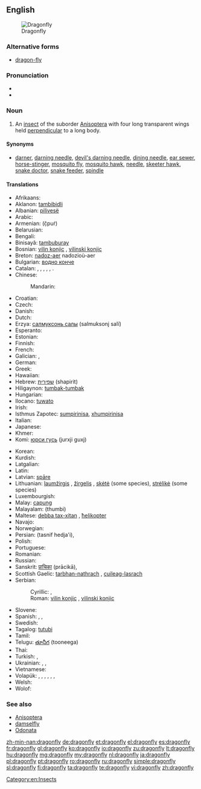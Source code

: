 {{wikipedia}}
==English==
[[Image:Libellula depressa.jpg|thumb|Dragonfly]]

===Alternative forms===
* [[dragon-fly]]

===Pronunciation===
* {{IPA|/ˈdræɡənˌflaɪ/}}
* {{audio|en-us-dragonfly.ogg|Audio (US)}}

===Noun===
{{en-noun|sg=[[dragon]][[fly]]|dragonflies}}

# An [[insect]] of the suborder [[Anisoptera]] with four long transparent wings held [[perpendicular]] to a long body.

====Synonyms====
* [[darner]], [[darning needle]], [[devil's darning needle]], [[dining needle]], [[ear sewer]], [[horse-stinger]], [[mosquito fly]], [[mosquito hawk]], [[needle]], [[skeeter hawk]], [[snake doctor]], [[snake feeder]], [[spindle]]

====Translations====
{{trans-top|an insect of the suborder Anisoptera}}
* Afrikaans: {{t|af|naaldekoker|xs=Afrikaans}}
* Aklanon: [[tambibidli]]
* Albanian: [[pilivesë]]
* Arabic: {{t|ar|منسوب الماء|m|tr=mansuub al-maa'|sc=Arab}}
* Armenian: {{t-|hy|ճպուռ}} (č̣puṙ)
* Belarusian: {{t|be|страказа|f|tr=strakazá|sc=Cyrl}}
* Bengali: {{t|bn|ফড়িং|tr=phôŗing|sc=Beng}}
* Binisayâ: [[tambuburay]]
* Bosnian: [[vilin konjic#Bosnian|vilin konjic]] {{m}}, [[vilinski konjic#Bosnian|vilinski konjic]] {{m}}
* Breton: [[nadoz-aer]] {{f}} nadozioù-aer {{p}}
* Bulgarian: [[водно конче#Bulgarian|водно конче]] {{n}}
* Catalan: {{t|ca|libèl·lula|f}}, {{t|ca|cavall de serp|m}}, {{t|ca|espiadimonis|m}}, {{t|ca|tallanassos|m}}, {{t|ca|teixidor|m}}, {{t|ca|barratgina|f}}.
* Chinese:
*: Mandarin: {{t|zh|蜻蜓|tr=qīngtíng|sc=Hani}}
* Croatian: {{t-|hr|vilinski konjic|m}}
* Czech: {{t-|cs|vážka|f}}
* Danish: {{t-|da|guldsmed|c}}
* Dutch: {{t+|nl|libel|f}}
* Erzya: [[салмуксонь салы]] (salmuksonj salï)
* Esperanto: {{t+|eo|libelo|xs=Esperanto}}
* Estonian: {{t+|et|kiil}}
* Finnish: {{t-|fi|sudenkorento}}
* French: {{t+|fr|libellule|f}}
* Galician: {{t|gl|cabalo do demo|m|xs=Galician}}, {{t-|gl|libélula|f|xs=Galician}}
* German: {{t+|de|Libelle|f}}
* Greek: {{t|el|λιβελλούλη|f|tr=livelúli}}
* Hawaiian: {{tø|haw|pīnao}}
* Hebrew: [[שפירית]] (shapirit)
* Hiligaynon: [[tumbak-tumbak]]
* Hungarian: {{t+|hu|szitakötő}}
* Ilocano: [[tuwato]]
* Irish: {{t|ga|snáthaid mhór|f}}
* Isthmus Zapotec: [[sumpirinisa]], [[xhumpirinisa]]
* Italian: {{t+|it|libellula|f}}
* Japanese: {{t|ja|蜻蛉|tr=[[とんぼ]], tonbo|sc=Jpan}}
* Khmer: {{t|km|កន្ទុំរុយ|tr=kontom ruy|sc=Khmr}}
* Komi: [[юрси гусь]] (jurxji guxj)
{{trans-mid}}
* Korean: {{t|ko|잠자리|tr=jamjari|sc=Kore}}
* Kurdish: {{t|ku|zencere|sc=ku-Arab}}
* Latgalian: {{tø|ltg|spuorņs|m}}
* Latin: {{t+|la|libellula|f}}
* Latvian: [[spāre]] {{f}}
* Lithuanian: [[laumžirgis]] {{m}}, [[žirgelis]] {{m}}, [[skėtė]] {{f}} (some species), [[strėlikė]] {{f}} (some species)
* Luxembourgish: {{t|lb|Libell|f}}
* Malay: [[capung]]
* Malayalam: (thumbi)
* Maltese: [[debba tax-xitan]] {{f}}, [[ħelikopter]]
* Navajo: {{tø|nv|tániilʼáí}}
* Norwegian: {{t+|no|øyenstikker|m}}
* Persian: {{fa-Arab|[[تصنيف هجائی]]}} (tasnif hedja'i), {{t-|fa|سنجاقک}}
* Polish: {{t+|pl|ważka|f}}
* Portuguese: {{t+|pt|libélula|f}}
* Romanian: {{t+|ro|libelulă|f}}
* Russian: {{t+|ru|стрекоза|f|tr=strekozá}}
* Sanskrit: [[प्राचिका]] (prācikā), {{t|sa|प्राचिका|tr=prācikā|sc=Deva}}
* Scottish Gaelic: [[tarbhan-nathrach]] {{m}}, [[cuileag-lasrach]] {{f}}
* Serbian:
*: Cyrillic: {{t|sr|вилин коњиц|m|sc=Cyrl}}, {{t|sr|вилински коњиц|m|sc=Cyrl}}
*: Roman: [[vilin konjic#Serbian|vilin konjic]] {{m}}, [[vilinski konjic#Serbian|vilinski konjic]] {{m}}
* Slovene: {{t+|sl|kačji pastir|m}}
* Spanish: {{t+|es|libélula|f}}, {{t-|es|aguacil|m}} {{qualifier|Argentina|Uruguay}}, {{t+|es|pipilacha|f}} {{qualifier|Nicaragua}}
* Swedish: {{t|sv|trollslända}}
* Tagalog: [[tutubi]]
* Tamil: {{t|ta|தும்பி|tr=Thumbi|xs=Tamil}}
* Telugu: [[తూనీగ]] (tooneega)
* Thai: {{t|th|แมลงปอ|tr=má-laeng-bpor|sc=Thai}}
* Turkish: {{t+|tr|kızböceği}}, {{t+|tr|yusufçuk}}
* Ukrainian: {{t|uk|стрекоза|f|tr=strekozá|sc=Cyrl}}, {{t|uk|важка|f|tr=vážka|sc=Cyrl}}, {{t|uk|бабка|f|tr=bábka|sc=Cyrl}}
* Vietnamese: {{t|vi|con chuồn chuồn|xs=Vietnamese}}
* Volapük: {{qualifier|♂♀}} {{t|vo|libelul}}, {{qualifier|collective ♂♀}} {{t|vo|libelulem}}, {{qualifier|♂}} {{t|vo|hilibelul}}, {{qualifier|♀}} {{t|vo|jilibelul}}, {{qualifier|♂♀ offspring}} {{t|vo|libelulül}}, {{qualifier|♂ offspring}} {{t|vo|hilibelulül}}, {{qualifier|♀ offspring}} {{t|vo|jilibelulül}}
* Welsh: {{t|cy|gwas y neidr|m|xs=Welsh}}
* Wolof: {{t|wo|xund-xund}}
{{trans-bottom}}

===See also===
* [[Anisoptera]]
* [[damselfly]]
* [[Odonata]]

[[Category:en:Insects]]

[[zh-min-nan:dragonfly]]
[[de:dragonfly]]
[[et:dragonfly]]
[[el:dragonfly]]
[[es:dragonfly]]
[[fr:dragonfly]]
[[gl:dragonfly]]
[[ko:dragonfly]]
[[io:dragonfly]]
[[zu:dragonfly]]
[[lt:dragonfly]]
[[hu:dragonfly]]
[[mg:dragonfly]]
[[my:dragonfly]]
[[nl:dragonfly]]
[[ja:dragonfly]]
[[pl:dragonfly]]
[[pt:dragonfly]]
[[ro:dragonfly]]
[[ru:dragonfly]]
[[simple:dragonfly]]
[[sl:dragonfly]]
[[fi:dragonfly]]
[[ta:dragonfly]]
[[te:dragonfly]]
[[vi:dragonfly]]
[[zh:dragonfly]]